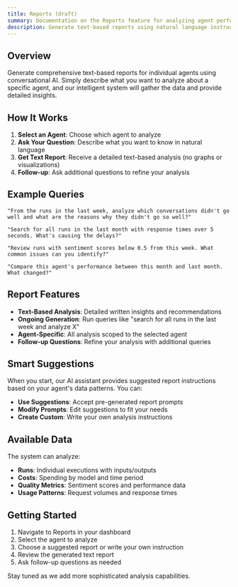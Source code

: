 ```yaml
---
title: Reports (draft)
summary: Documentation on the Reports feature for analyzing agent performance. Explains how to use natural language to ask questions about your data and generate text-based reports.
description: Generate text-based reports using natural language instructions.
---
```


## Overview

Generate comprehensive text-based reports for individual agents using conversational AI. Simply describe what you want to analyze about a specific agent, and our intelligent system will gather the data and provide detailed insights.

## How It Works

1. **Select an Agent**: Choose which agent to analyze
2. **Ask Your Question**: Describe what you want to know in natural language
3. **Get Text Report**: Receive a detailed text-based analysis (no graphs or visualizations)
4. **Follow-up**: Ask additional questions to refine your analysis

## Example Queries

```
"From the runs in the last week, analyze which conversations didn't go well and what are the reasons why they didn't go so well?"
```

```
"Search for all runs in the last month with response times over 5 seconds. What's causing the delays?"
```

```
"Review runs with sentiment scores below 0.5 from this week. What common issues can you identify?"
```

```
"Compare this agent's performance between this month and last month. What changed?"
```

## Report Features

- **Text-Based Analysis**: Detailed written insights and recommendations
- **Ongoing Generation**: Run queries like "search for all runs in the last week and analyze X"
- **Agent-Specific**: All analysis scoped to the selected agent
- **Follow-up Questions**: Refine your analysis with additional queries

## Smart Suggestions

When you start, our AI assistant provides suggested report instructions based on your agent's data patterns. You can:
- **Use Suggestions**: Accept pre-generated report prompts
- **Modify Prompts**: Edit suggestions to fit your needs
- **Create Custom**: Write your own analysis instructions

## Available Data

The system can analyze:
- **Runs**: Individual executions with inputs/outputs
- **Costs**: Spending by model and time period  
- **Quality Metrics**: Sentiment scores and performance data
- **Usage Patterns**: Request volumes and response times

## Getting Started

1. Navigate to Reports in your dashboard
2. Select the agent to analyze
3. Choose a suggested report or write your own instruction
4. Review the generated text report
5. Ask follow-up questions as needed

Stay tuned as we add more sophisticated analysis capabilities. 